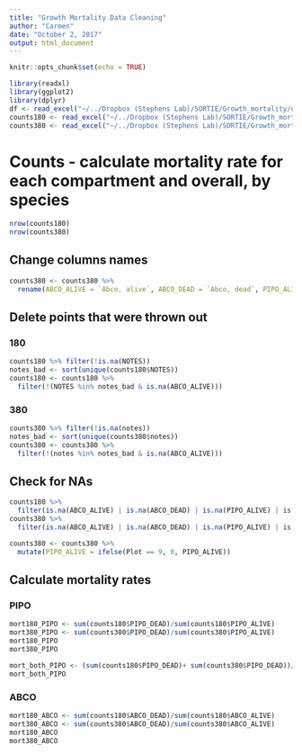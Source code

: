 ```yaml
---
title: "Growth Mortality Data Cleaning"
author: "Carmen"
date: "October 2, 2017"
output: html_document
---
```


```r
knitr::opts_chunk$set(echo = TRUE)
```

```r
library(readxl)
library(ggplot2)
library(dplyr)
df <- read_excel("~/../Dropbox (Stephens Lab)/SORTIE/Growth_mortality/data/details/compiled/Mort_details_compiled_Sep08_2017.xlsx", sheet = 2)
counts180 <- read_excel("~/../Dropbox (Stephens Lab)/SORTIE/Growth_mortality/data/counts/compiled/Mort_180_counts_compiled_Aug16_2017.xlsx")
counts380 <- read_excel("~/../Dropbox (Stephens Lab)/SORTIE/Growth_mortality/data/counts/compiled/Mort_380_counts_compiled_Oct1_2017.xlsx")
```

# Counts - calculate mortality rate for each compartment and overall, by species
```r
nrow(counts180)
nrow(counts380)
```

## Change columns names
```r
counts380 <- counts380 %>% 
  rename(ABCO_ALIVE = `Abco, alive`, ABCO_DEAD = `Abco, dead`, PIPO_ALIVE = `Pipo, alive`, PIPO_DEAD = `Pipo, dead`)
```


## Delete points that were thrown out

### 180
```r
counts180 %>% filter(!is.na(NOTES))
notes_bad <- sort(unique(counts180$NOTES))
counts180 <- counts180 %>% 
  filter(!(NOTES %in% notes_bad & is.na(ABCO_ALIVE)))
```

### 380
```r
counts380 %>% filter(!is.na(notes))
notes_bad <- sort(unique(counts380$notes))
counts380 <- counts380 %>% 
  filter(!(notes %in% notes_bad & is.na(ABCO_ALIVE)))
```

## Check for NAs
```r
counts180 %>% 
  filter(is.na(ABCO_ALIVE) | is.na(ABCO_DEAD) | is.na(PIPO_ALIVE) | is.na(PIPO_DEAD))
counts380 %>% 
  filter(is.na(ABCO_ALIVE) | is.na(ABCO_DEAD) | is.na(PIPO_ALIVE) | is.na(PIPO_DEAD))
```

```r
counts380 <- counts380 %>% 
  mutate(PIPO_ALIVE = ifelse(Plot == 9, 0, PIPO_ALIVE))
```

## Calculate mortality rates

### PIPO
```r
mort180_PIPO <- sum(counts180$PIPO_DEAD)/sum(counts180$PIPO_ALIVE)
mort380_PIPO <- sum(counts380$PIPO_DEAD)/sum(counts380$PIPO_ALIVE)
mort180_PIPO
mort380_PIPO
```

```r
mort_both_PIPO <- (sum(counts180$PIPO_DEAD)+ sum(counts380$PIPO_DEAD))/(sum(counts380$PIPO_ALIVE)+sum(counts180$PIPO_ALIVE))
mort_both_PIPO
```


### ABCO
```r
mort180_ABCO <- sum(counts180$ABCO_DEAD)/sum(counts180$ABCO_ALIVE)
mort380_ABCO <- sum(counts380$ABCO_DEAD)/sum(counts380$ABCO_ALIVE)
mort180_ABCO
mort380_ABCO
```



